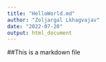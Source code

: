 ```yaml
---
title: "HelloWorld.md"
author: "Zoljargal Lkhagvajav"
date: "2022-07-20"
output: html_document
---
```


##This is a markdown file
